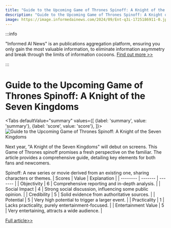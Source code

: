 ```yaml
---
title: "Guide to the Upcoming Game of Thrones Spinoff: A Knight of the Seven Kingdoms"
description: "Guide to the Upcoming Game of Thrones Spinoff: A Knight of the Seven Kingdoms"
image: https://image.informedainews.com/2024/09/Ent-q3i-1725186911-0.jpg
---
```



:::info

"Informed AI News" is an publications aggregation platform, ensuring you only gain the most valuable information, to eliminate information asymmetry and break through the limits of information cocoons.  [Find out more >>](/)

:::

# Guide to the Upcoming Game of Thrones Spinoff: A Knight of the Seven Kingdoms


<Tabs
	defaultValue="summary"
	values={[
	{label: 'summary', value: 'summary'},
	{label: 'score', value: 'score'},
]}>
<TabItem value="summary">
<img
  src="https://image.informedainews.com/2024/09/Ent-q3i-1725186911-0.jpg"
  alt="Guide to the Upcoming Game of Thrones Spinoff: A Knight of the Seven Kingdoms"
/>



Next year, "A Knight of the Seven Kingdoms" will debut on screens. This Game of Thrones spinoff promises a fresh perspective on the familiar. The article provides a comprehensive guide, detailing key elements for both fans and newcomers.

Spinoff: A new series or movie derived from an existing one, sharing characters or themes.
</TabItem>
<TabItem value="score">
	| Scores     | Value   | Explanation |
	| -------- | ------- | ------- |
	| Objectivity  | 6    | Comprehensive reporting and in-depth analysis.    |
	| Social Impact | 4     | Strong social discussion, influencing some public opinion.    |
	| Credibility    | 5    | Solid evidence from authoritative sources.    |
	| Potential    | 5    | Very high potential to trigger a larger event.    |
	| Practicality    | 1    | Lacks practicality, purely entertainment-focused.    |
	| Entertainment Value    | 5    | Very entertaining, attracts a wide audience.    |
</TabItem>
</Tabs>

[Full article>>](https://www.ign.com/articles/a-knight-of-the-seven-kingdoms-game-of-thrones-story-release-date-cast)
